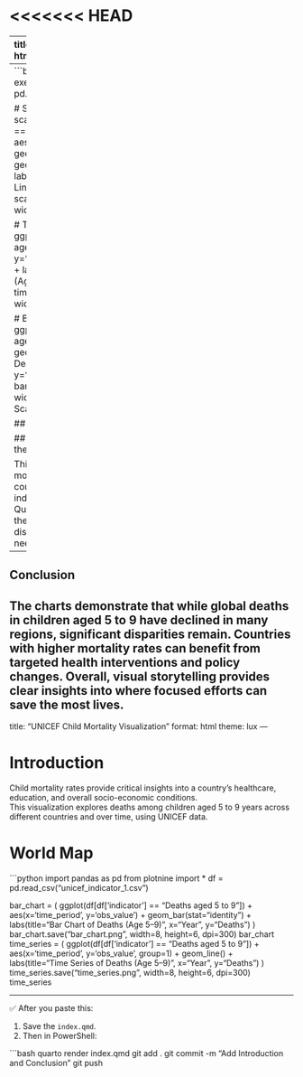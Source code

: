<<<<<<< HEAD
=======
---
title: "UNICEF Data Analysis"
format: html
execute:
  echo: true

>>>>>>> 449aa1b952f711d0531b4c76dacafb909c4238cb
```python
import pandas as pd
from plotnine import *

# Load the data
df = pd.read_csv("unicef_indicator_1.csv")

# Filter the relevant indicator
df_filtered = df[df['indicator'] == "Deaths aged 5 to 9"]

# Create the World Map plot
world_map_plot = (
    ggplot(df_filtered)
    + aes(x='country', weight='obs_value')
    + geom_bar()
    + labs(
        title='Deaths aged 5 to 9 (World Map Representation)',
        x='Country',
        y='Number of Deaths'
    )
    + theme_minimal()
)

# Save it as a PNG file
world_map_plot.save("world_map.png", width=12, height=6, dpi=300)

# (Optional) Display it
print(world_map_plot)

---
```bash
quarto render index.qmd --execute=false
df = pd.read_csv("../unicef_indicator_1.csv")

# Scatter plot with regression line
scatter_plot = (
    ggplot(df[df['indicator'] == "Deaths aged 5 to 9"])
    + aes(x='time_period', y='obs_value')
    + geom_point()
    + geom_smooth(method='lm')
    + labs(title="Scatter Plot with Regression Line", x="Year", y="Deaths")
)
scatter_plot.save("scatter_plot.png", width=8, height=6, dpi=300)

# Time series plot
time_series = (
    ggplot(df[df['indicator'] == "Deaths aged 5 to 9"])
    + aes(x='time_period', y='obs_value', group=1)
    + geom_line()
    + labs(title="Time Series of Deaths (Age 5-9)", x="Year", y="Deaths")
)
time_series.save("time_series.png", width=8, height=6, dpi=300)

# Bar chart
bar_chart = (
    ggplot(df[df['indicator'] == "Deaths aged 5 to 9"])
    + aes(x='time_period')
    + geom_bar()
    + labs(title="Bar Chart of Deaths (Age 5-9)", x="Year", y="Deaths")
)
bar_chart.save("bar_chart.png", width=8, height=6, dpi=300)
```
## Scatter Plot
![Scatter Plot](scatter_plot.png)

## Time Series Plot
![Time Series Plot](time_series.png)

## Bar Chart
![Bar Chart](bar_chart.png)
format:
  html:
    theme: lux
## Introduction

This project visualizes trends in child mortality (ages 5 to 9) across different countries and years, based on UNICEF indicator data. Using Python and Quarto, the visualizations highlight both the magnitude and geographical distribution of deaths to identify areas needing urgent attention.

---

## Conclusion

The charts demonstrate that while global deaths in children aged 5 to 9 have declined in many regions, significant disparities remain. Countries with higher mortality rates can benefit from targeted health interventions and policy changes. Overall, visual storytelling provides clear insights into where focused efforts can save the most lives.
---
title: "UNICEF Child Mortality Visualization"
format: html
theme: lux
---

# Introduction

Child mortality rates provide critical insights into a country's healthcare, education, and overall socio-economic conditions.  
This visualization explores deaths among children aged 5 to 9 years across different countries and over time, using UNICEF data.

# World Map

```python
import pandas as pd
from plotnine import *
df = pd.read_csv("unicef_indicator_1.csv")

bar_chart = (
    ggplot(df[df['indicator'] == "Deaths aged 5 to 9"])
    + aes(x='time_period', y='obs_value')
    + geom_bar(stat="identity")
    + labs(title="Bar Chart of Deaths (Age 5–9)", x="Year", y="Deaths")
)
bar_chart.save("bar_chart.png", width=8, height=6, dpi=300)
bar_chart
time_series = (
    ggplot(df[df['indicator'] == "Deaths aged 5 to 9"])
    + aes(x='time_period', y='obs_value', group=1)
    + geom_line()
    + labs(title="Time Series of Deaths (Age 5–9)", x="Year", y="Deaths")
)
time_series.save("time_series.png", width=8, height=6, dpi=300)
time_series

---

✅ After you paste this:

1. Save the `index.qmd`.
2. Then in PowerShell:

```bash
quarto render index.qmd
git add .
git commit -m "Add Introduction and Conclusion"
git push


